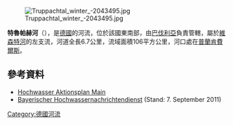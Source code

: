 {{Coord|49|52|38.7|N|11|20|5|E|display=title}}

[[Image:Truppachtal_winter_-2043495.jpg|right]]

'''特魯帕赫河'''（{{lang-de|Truppach}}），是[[德國|德國]]的河流，位於該國東南部，由[[巴伐利亞|巴伐利亞]]負責管轄，屬於[[維森特河|維森特河]]的左支流，河道全長6.7公里，流域面積106平方公里，河口處在[[普蘭肯費爾斯|普蘭肯費爾斯]]。

==參考資料==
* [http://www.hopla-main.de/index.php?option=com_content&view=article&id=78&Itemid=74 Hochwasser Aktionsplan Main] {{Wayback|url=http://www.hopla-main.de/index.php?option=com_content&view=article&id=78&Itemid=74 |date=20160304071823 }}
* [http://www.hnd.bayern.de/ Bayerischer Hochwassernachrichtendienst] {{Wayback|url=http://www.hnd.bayern.de/ |date=20110511132544 }} (Stand: 7. September 2011)

{{Germany-geo-stub}}
[[Category:德國河流|Category:德國河流]]